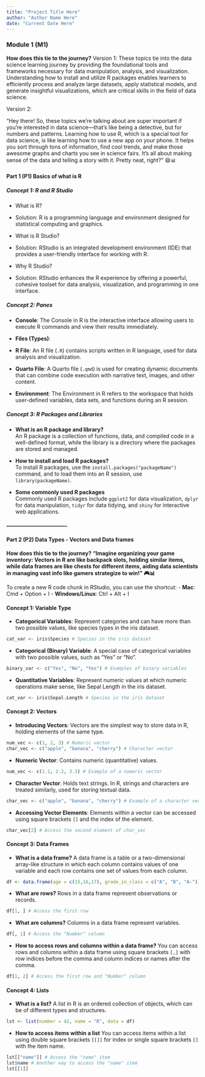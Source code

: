 ```yaml
---
title: "Project Title Here"
author: "Author Name Here"
date: "Current Date Here"
---
```





### **Module 1 (M1)**

**How does this tie to the journey?**
Version 1:
These topics tie into the data science learning journey by providing the foundational tools and frameworks necessary for data manipulation, analysis, and visualization. Understanding how to install and utilize R packages enables learners to efficiently process and analyze large datasets, apply statistical models, and generate insightful visualizations, which are critical skills in the field of data science.

Version 2:

"Hey there! So, these topics we're talking about are super important if you're interested in data science—that's like being a detective, but for numbers and patterns. Learning how to use R, which is a special tool for data science, is like learning how to use a new app on your phone. It helps you sort through tons of information, find cool trends, and make those awesome graphs and charts you see in science fairs. It's all about making sense of the data and telling a story with it. Pretty neat, right?" 😄📊



#### **Part 1 (P1)** Basics of what is R

##### Concept 1: R and R Studio

- What is R?
- Solution: R is a programming language and environment designed for     
statistical computing and graphics.

- What is R Studio?
- Solution: RStudio is an integrated development environment (IDE) that 
provides a user-friendly interface for working with R.  

- Why R Studio?
- Solution: RStudio enhances the R experience by offering a powerful, 
cohesive toolset for data analysis, visualization, and programming in one 
interface.  

##### Concept 2: Panes 

- **Console**: The Console in R is the interactive interface allowing users to execute R commands and view their results immediately.

- **Files (Types)**:
- **R File**: An R file (`.R`) contains scripts written in R language, used for data analysis and visualization.
- **Quarto File**: A Quarto file (`.qmd`) is used for creating dynamic documents that can combine code execution with narrative text, images, and other content.

- **Environment**: The Environment in R refers to the workspace that holds user-defined variables, data sets, and functions during an R session.



##### Concept 3: R Packages and Libraries

- **What is an R package and library?**  
An R package is a collection of functions, data, and compiled code in a well-defined format, while the library is a directory where the packages are stored and managed.

- **How to install and load R packages?**  
To install R packages, use the `install.packages("packageName")` command, and to load them into an R session, use `library(packageName)`.

- **Some commonly used R packages**  
Commonly used R packages include `ggplot2` for data visualization, `dplyr` for data manipulation, `tidyr` for data tidying, and `shiny` for interactive web applications.




#### ----------------------------------




#### **Part 2 (P2)** Data Types - Vectors and Data frames

**How does this tie to the journey?**
**"Imagine organizing your game inventory: Vectors in R are like backpack slots, holding similar items, while data frames are like chests for different items, aiding data scientists in managing vast info like gamers strategize to win!" 🎮📊**

To create a new R code chunk in RStudio, you can use the shortcut:
- **Mac**: Cmd + Option + I
- **Windows/Linux**: Ctrl + Alt + I

#### Concept 1: Variable Type

- **Categorical Variables**: Represent categories and can have more than two possible values, like species types in the iris dataset.
```r
cat_var <- iris$Species # Species in the iris dataset
```

- **Categorical (Binary) Variable**: A special case of categorical variables with two possible values, such as "Yes" or "No".
```r
binary_var <- c("Yes", "No", "Yes") # Examples of binary variables
```


- **Quantitative Variables**: Represent numeric values at which numeric operations make sense, like Sepal Length in the iris dataset.
```r
cat_var <- iris$Sepal.Length # Species in the iris dataset
```


#### Concept 2: Vectors

- **Introducing Vectors**: Vectors are the simplest way to store data in R, holding elements of the same type.
```r
num_vec <- c(1, 2, 3) # Numeric vector
char_vec <- c("apple", "banana", "cherry") # Character vector
```

- **Numeric Vector**: Contains numeric (quantitative) values.
```r
num_vec <- c(1.1, 2.2, 3.3) # Example of a numeric vector
```

- **Character Vector**: Holds text strings. In R, strings and characters are treated similarly, used for storing textual data.
```r
char_vec <- c("apple", "banana", "cherry") # Example of a character vector
```

- **Accessing Vector Elements**: Elements within a vector can be accessed using square brackets `[]` and the index of the element.
```r
char_vec[2] # Access the second element of char_vec
```





#### Concept 3: Data Frames

- **What is a data frame?**
A data frame is a table or a two-dimensional array-like structure in which each column contains values of one variable and each row contains one set of values from each column.
```r
df <- data.frame(age = c(15,16,17), grade_in_class = c("A", "B", "A-"))
```

- **What are rows?**
Rows in a data frame represent observations or records.
```r
df[1, ] # Access the first row
```

- **What are columns?**
Columns in a data frame represent variables.
```r
df[, 1] # Access the "Number" column
```

- **How to access rows and columns within a data frame?**
You can access rows and columns within a data frame using square brackets `[,]` with row indices before the comma and column indices or names after the comma.
```r
df[1, 2] # Access the first row and "Number" column
```





#### Concept 4: Lists

- **What is a list?**
A list in R is an ordered collection of objects, which can be of different types and structures.
```r
lst <- list(number = 42, name = "R", data = df)
```

- **How to access items within a list**
You can access items within a list using double square brackets `[[]]` for index or single square brackets `[]` with the item name.
```r
lst[["name"]] # Access the "name" item
lst$name # Another way to access the "name" item
lst[[1]]
```








